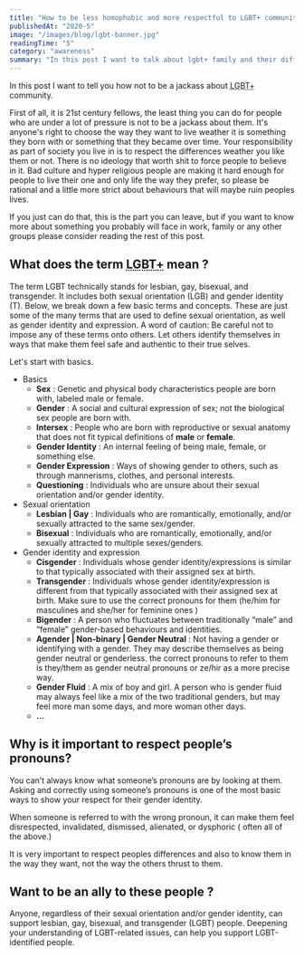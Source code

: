 ```yaml
---
title: "How to be less homophobic and more respectful to LGBT+ community?"
publishedAt: "2020-5"
image: "/images/blog/lgbt-banner.jpg"
readingTime: "5"
category: "awareness"
summary: "In this post I want to talk about lgbt+ family and their difficulty in society."
---
```


In this post I want to tell you how not to be a jackass about <abbr title="Lesbian, Gay, Bisexual, Transgender, ...">LGBT+</abbr> community.

First of all, it is 21st century fellows, the least thing you can do for people who are under a lot of pressure is not to be a jackass about them. It's anyone's right to choose the way they want to live weather it is something they born with or something that they became over time.
Your responsibility as part of society you live in is to respect the differences weather you like them or not.
There is no ideology that worth shit to force people to believe in it.
Bad culture and hyper religious people are making it hard enough for people to live their one and only life the way they prefer, so please be rational and a little more strict about behaviours that will maybe ruin peoples lives.

If you just can do that, this is the part you can leave, but if you want to know more about something you probably will face in work, family or any other groups please consider reading the rest of this post.

## What does the term <abbr title="Lesbian, Gay, Bisexual, Transgender, ...">**LGBT+**</abbr> mean ?

The term LGBT technically stands for lesbian, gay, bisexual, and
transgender. It includes both sexual orientation (LGB) and gender identity
(T). Below, we break down a few basic terms and concepts. These are just some
of the many terms that are used to define sexual orientation, as well as
gender identity and expression. A word of caution: Be careful not to impose
any of these terms onto others. Let others identify themselves in ways that
make them feel safe and authentic to their true selves.

Let's start with basics.

- Basics
  - **Sex** : Genetic and physical body characteristics people are born with, labeled male or female.
  - **Gender** : A social and cultural expression of sex; not the biological sex people are born with.
  - **Intersex** : People who are born with reproductive or sexual anatomy that does not fit typical definitions of **male** or **female**.
  - **Gender Identity** : An internal feeling of being male, female, or something else.
  - **Gender Expression** : Ways of showing gender to others, such as through mannerisms, clothes, and personal interests.
  - **Questioning** : Individuals who are unsure about their sexual orientation and/or gender identity.
- Sexual orientation
  - **Lesbian | Gay** : Individuals who are romantically, emotionally, and/or sexually attracted to the same sex/gender.
  - **Bisexual** : Individuals who are romantically, emotionally, and/or sexually attracted to multiple sexes/genders.
- Gender identity and expression
  - **Cisgender** : Individuals whose gender identity/expressions is similar to that typically associated with their assigned sex at birth.
  - **Transgender** : Individuals whose gender identity/expression is different from that typically associated with their assigned sex at birth. Make sure to use the correct pronouns for them (he/him for masculines and she/her for feminine ones )
  - **Bigender** : A person who fluctuates between traditionally “male” and “female” gender-based behaviours and identities.
  - **Agender | Non-binary | Gender Neutral** : Not having a gender or identifying with a gender. They may describe themselves as being gender neutral or genderless. the correct pronouns to refer to them is they/them as gender neutral pronouns or ze/hir as a more precise way.
  - **Gender Fluid** : A mix of boy and girl. A person who is gender fluid may always feel like a mix of the two traditional genders, but may feel more man some days, and more woman other days.
  - **...**

## Why is it important to respect people’s pronouns?

You can’t always know what someone’s pronouns are by looking at them. Asking and correctly using someone’s pronouns is one of the most basic ways to show your respect for their gender identity.

When someone is referred to with the wrong pronoun, it can make them feel disrespected, invalidated, dismissed, alienated, or dysphoric ( often all of the above.)

It is very important to respect peoples differences and also to know them in the way they want, not the way the others thrust to them.

## Want to be an ally to these people ?

Anyone, regardless of their sexual orientation and/or gender identity, can support lesbian, gay, bisexual, and transgender (LGBT) people. Deepening your understanding of LGBT-related issues, can help you support LGBT-identified people.
